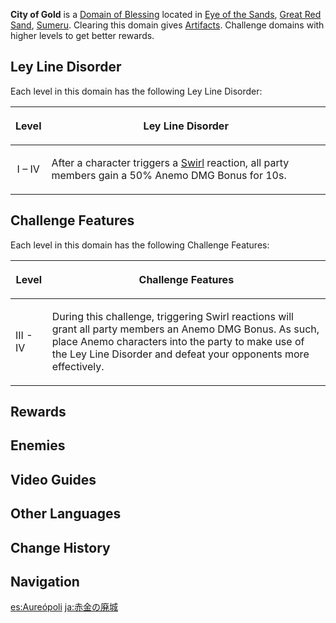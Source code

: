{{Domain Infobox
|image        = Domain City of Gold.png
|type         = Blessing
|description  = This stronghold, once protected by seven mighty battlements, crumbled overnight when [[King Deshret]] fell and an age of chaos ensued. Where [[Saleh|gold-eyed warriors]] once stood guard over watchtowers of gilded luster, now, only a desiccated temple built upon sundered rocks remains, more akin to a tomb for an age of radiance long lost.
|region       = Sumeru
|subregion    = Great Red Sand
|area         = Land of Lower Setekh
|subarea      = Eye of the Sands
|requiredAR   = 22
|recLevel     = 59/69/80/90
|recElements  = Anemo
}}
{{Description|Lost and abandoned for centuries, the ruins of this city have become a resting place for paltry beings.<br />Should you manage to sweep away the monsters inside like a gust of desert wind, you might just find yourself a few rare Artifacts richer.}}
'''City of Gold''' is a [[Domain of Blessing]] located in [[Eye of the Sands]], [[Great Red Sand]], [[Sumeru]]. Clearing this domain gives [[Artifacts]]. Challenge domains with higher levels to get better rewards.
==Ley Line Disorder==
Each level in this domain has the following Ley Line Disorder:
{| class="wikitable" style="text-align:center;"
!Level
!Ley Line Disorder
|-
!align="center" rowspan=3 | I – IV
|After a character triggers a [[Swirl]] reaction, all party members gain a 50% Anemo DMG Bonus for 10s.
|}
==Challenge Features==
Each level in this domain has the following Challenge Features:
{| class="wikitable"
!Level
!Challenge Features
|-
!III - IV
|During this challenge, triggering Swirl reactions will grant all party members an Anemo DMG Bonus. As such, place Anemo characters into the party to make use of the Ley Line Disorder and defeat your opponents more effectively.
|}

==Rewards==
{{Domain Levels/Blessing
|sets=Resolution of Sojourner,Brave Heart,Desert Pavilion Chronicle,Flower of Paradise Lost
|level=4
}}

==Enemies==
{{Domain Enemies
|target1=Defeat all enemies in less than 5:00 minutes
|enemies1=Hydro Slime;Pyro Slime;Stretchy Pyro Fungus;Cryo Slime;Large Electro Slime

|target2=Defeat all enemies in less than 5:00 minutes
|enemies2=Large Pyro Slime;Pyro Slime;Whirling Electro Fungus;Winged Cryoshroom

|target3=Defeat all enemies in less than 5:00 minutes
|enemies3=Grounded Geoshroom;Large Pyro Slime;Large Hydro Slime;Grounded Hydroshroom

|target4=Defeat all enemies in less than 5:00 minutes
|enemies4=Large Pyro Slime;Grounded Hydroshroom;Large Hydro Slime;Grounded Geoshroom;Winged Cryoshroom
}}
<!--
==Trivia==
-->

==Video Guides==
{{EVT
|video1   = https://youtu.be/FzwMHcRSMVE
|caption1 = How To Unlock: City of Gold Domain
}}

==Other Languages==
{{Other Languages
|en      = City of Gold
|zhs     = 赤金的城墟
|zhs_rm  = Chìjīn de Chéngxū
|zht     = 赤金的城墟
|zht_rm  = Chìjīn de Chéngxū
|zh_tl   = Ruins of Scarlet Gold
|zh_note = "scarlet" is used to refer to the colour of pure gold; e.g. as in the proverb “金无足赤，人无完人”: "There are no perfectly scarlet (i.e. pure) gold, as there are no perfect person"
|ja      = 赤金の廃城
|ja_rm   = Akagane no Haijou{{Assumed}}
|ja_tl   = Abandoned Castle of Red and Gold
|ko      = 적금색 폐허
|ko_rm   = Jeokkkeumsaek Pyeheo
|ko_tl   = Red Golden Ruin
|es      = Aureópoli
|es_tl   = Goldopolis
|fr      = Cité d'or
|fr_tl   = City of Gold
|ru      = Город золота
|ru_tl   = City of Gold
|th      = เมืองแห่งทองคำ
|th_rm   = 
|th_tl   = 
|vi      = Phế Tích Ánh Kim
|vi_tl   = Golden Ruins
|de      = Einsame Stadt der Wüste
|de_tl   = Solitary City in the Desert
|id      = City of Gold
|pt      = Cidade Dourada
|pt_tl   = Golden City
|tr      = Altın Şehri
|tr_tl   = City of Gold
|it      = Città dell'oro
|it_tl   = City of Gold
}}

==Change History==
{{Change History|3.3}}
<!--
==References==
{{Reflist}}
-->
==Navigation==
{{Domain Navbox|Permanent}}

[[es:Aureópoli]]
[[ja:赤金の廃城]]